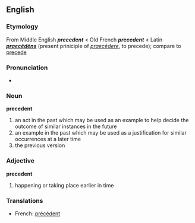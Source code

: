 ==English==
=== Etymology ===
From Middle English '''''precedent''''' < Old French '''''precedent''''' < Latin '''''[[praecēdēns]]''''' (present priniciple of ''[[praecēdere]]'', to precede); compare to [[precede]]

{{wikipedia}}
=== Pronunciation ===
* {{AHD|/prĕs'ĭ-dənt/ ''or'' /prĕs'ĭ-dənt/ ''for adjective sense''}}

=== Noun ===
'''precedent'''
#an act in the past which may be used as an example to help decide the outcome of similar instances in the future
#an example in the past which may be used as a justification for similar occurrences at a later time
#the previous version

=== Adjective ===
'''precedent'''
#happening or taking place earlier in time

=== Translations ===
*French: [[précédent]]